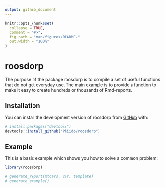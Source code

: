```yaml
---
output: github_document
---
```


<!-- README.md is generated from README.Rmd. Please edit that file -->

```r
knitr::opts_chunk$set(
  collapse = TRUE,
  comment = "#>",
  fig.path = "man/figures/README-",
  out.width = "100%"
)
```

# roosdorp

<!-- badges: start -->
<!-- badges: end -->

The purpose of the package roosdorp is to compile a set of useful functions that do not get everyday use.
The main example is to provide a function to make it easy to create hundreds or thousands of Rmd-reports.

## Installation

You can install the development version of roosdorp from [GitHub](https://github.com/phiido/rooosdorp) with:

``` r
# install.packages("devtools")
devtools::install_github("Phiido/roosdorp")
```

## Example

This is a basic example which shows you how to solve a common problem:

```r
library(roosdorp)

# generate_report(mtcars, car, template)
# generate_example()

```
